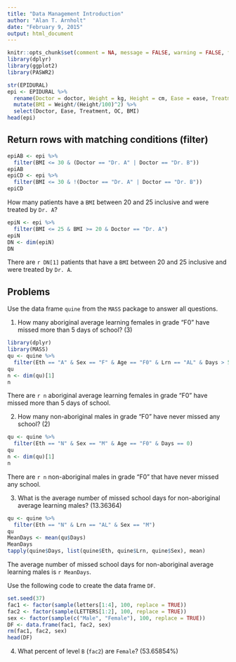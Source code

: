 ```yaml
---
title: "Data Management Introduction"
author: "Alan T. Arnholt"
date: "February 9, 2015"
output: html_document
---
```


```r
knitr::opts_chunk$set(comment = NA, message = FALSE, warning = FALSE, fig.align = "center")
library(dplyr)
library(ggplot2)
library(PASWR2)
```

```r
str(EPIDURAL)
epi <- EPIDURAL %>%
  rename(Doctor = doctor, Weight = kg, Height = cm, Ease = ease, Treatment = treatment, OC = oc) %>%
  mutate(BMI = Weight/(Height/100)^2) %>%
  select(Doctor, Ease, Treatment, OC, BMI)
head(epi)
```

## Return rows with matching conditions (filter)

```r
epiAB <- epi %>%
  filter(BMI <= 30 & (Doctor == "Dr. A" | Doctor == "Dr. B"))
epiAB
epiCD <- epi %>%
  filter(BMI <= 30 & !(Doctor == "Dr. A" | Doctor == "Dr. B"))
epiCD
```

How many patients have a `BMI` between 20 and 25 inclusive and were treated by `Dr. A`?

```r
epiN <- epi %>%
  filter(BMI <= 25 & BMI >= 20 & Doctor == "Dr. A")
epiN
DN <- dim(epiN)
DN
```

There are `r DN[1]` patients that have a `BMI` between 20 and 25 inclusive and 
were treated by `Dr. A`.

## Problems

Use the data frame `quine` from the `MASS` package to answer all questions.

1.  How many aboriginal average learning females in grade "F0" have missed more than
5 days of school? (3)

```r
library(dplyr)
library(MASS)
qu <- quine %>%
  filter(Eth == "A" & Sex == "F" & Age == "F0" & Lrn == "AL" & Days > 5)
qu
n <- dim(qu)[1]
n
```

There are `r n`  aboriginal average learning females in grade "F0" have missed more than
5 days of school.

2.  How many non-aboriginal males in grade "F0" have never missed any school? (2)

```r
qu <- quine %>%
  filter(Eth == "N" & Sex == "M" & Age == "F0" & Days == 0)
qu
n <- dim(qu)[1]
n
```

There are `r n` non-aboriginal males in grade "F0" that have never missed any school.

3.  What is the average number of missed school days for non-aboriginal average learning males? (13.36364)

```r
qu <- quine %>%
  filter(Eth == "N" & Lrn == "AL" & Sex == "M")
qu
MeanDays <- mean(qu$Days)
MeanDays
tapply(quine$Days, list(quine$Eth, quine$Lrn, quine$Sex), mean)
```

The average number of missed school days for non-aboriginal average learning males is `r MeanDays`.

Use the following code to create the data frame `DF`.

```r
set.seed(37)
fac1 <- factor(sample(letters[1:4], 100, replace = TRUE))
fac2 <- factor(sample(LETTERS[1:2], 100, replace = TRUE))
sex <- factor(sample(c("Male", "Female"), 100, replace = TRUE))
DF <- data.frame(fac1, fac2, sex)
rm(fac1, fac2, sex)
head(DF)
```

4.  What percent of level `B` (`fac2`) are `Female`? (53.65854%)



